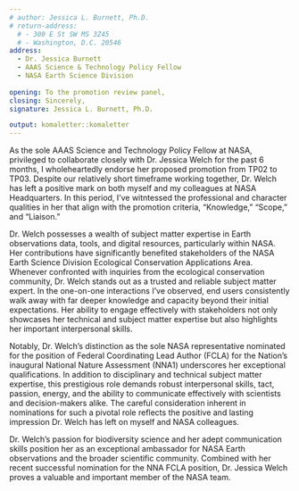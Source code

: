 ```yaml
---
# author: Jessica L. Burnett, Ph.D.  
# return-address: 
  # - 300 E St SW MS 3Z45
  # - Washington, D.C. 20546
address:
  - Dr. Jessica Burnett
  - AAAS Science & Technology Policy Fellow
  - NASA Earth Science Division
  
opening: To the promotion review panel,
closing: Sincerely,
signature: Jessica L. Burnett, Ph.D.

output: komaletter::komaletter
---
```


As the sole AAAS Science and Technology Policy Fellow at NASA, privileged to collaborate closely with Dr. Jessica Welch for the past 6 months, I wholeheartedly endorse her proposed promotion from TP02 to TP03. Despite our relatively short timeframe working together, Dr. Welch has left a positive mark on both myself and my colleagues at NASA Headquarters. In this period, I've witntessed the professional and character qualities in her that align with the promotion criteria, "Knowledge," "Scope," and "Liaison."

Dr. Welch possesses a wealth of subject matter expertise in Earth observations data, tools, and digital resources, particularly within NASA. Her contributions have significantly benefited stakeholders of the NASA Earth Science Division Ecological Conservation Applications Area. Whenever confronted with inquiries from the ecological conservation community, Dr. Welch stands out as a trusted and reliable subject matter expert. In the one-on-one interactions I've observed, end users consistently walk away with far deeper knowledge and capacity beyond their initial expectations. Her ability to engage effectively with stakeholders not only showcases her technical and subject matter expertise but also highlights her important interpersonal skills.

Notably, Dr. Welch's distinction as the sole NASA representative nominated for the position of Federal Coordinating Lead Author (FCLA) for the Nation's inaugural National Nature Assessment (NNA1) underscores her exceptional qualifications. In addition to disciplinary and technical subject matter expertise, this prestigious role demands robust interpersonal skills, tact, passion, energy, and the ability to communicate effectively with scientists and decision-makers alike. The careful consideration inherent in nominations for such a pivotal role reflects the positive and lasting impression Dr. Welch has left on myself and NASA colleagues.

Dr. Welch's passion for biodiversity science and her adept communication skills position her as an exceptional ambassador for NASA Earth observations and the broader scientific community. Combined with her recent successful nomination for the NNA FCLA position, Dr. Jessica Welch proves a valuable and important member of the NASA team.
